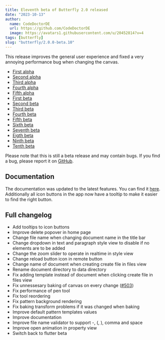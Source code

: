 ```yaml
---
title: Eleventh beta of Butterfly 2.0 released
date: "2023-10-13"
author:
  name: CodeDoctorDE
  url: https://github.com/CodeDoctorDE
  image: https://avatars1.githubusercontent.com/u/20452814?v=4
tags: [butterfly]
slug: "butterfly/2.0.0-beta.10"
---
```


This release improves the general user experience and fixed a very annoying performance bug when changing the canvas.

- [First alpha](/butterfly/2.0.0-alpha.0)
- [Second alpha](/butterfly/2.0.0-alpha.1)
- [Third alpha](/butterfly/2.0.0-alpha.2)
- [Fourth alpha](/butterfly/2.0.0-alpha.3)
- [Fifth alpha](/butterfly/2.0.0-alpha.4)
- [First beta](/butterfly/2.0.0-beta.0)
- [Second beta](/butterfly/2.0.0-beta.1)
- [Third beta](/butterfly/2.0.0-beta.2)
- [Fourth beta](/butterfly/2.0.0-beta.3)
- [Fifth beta](/butterfly/2.0.0-beta.4)
- [Sixth beta](/butterfly/2.0.0-beta.5)
- [Seventh beta](/butterfly/2.0.0-beta.6)
- [Eigth beta](/butterfly/2.0.0-beta.7)
- [Ninth beta](/butterfly/2.0.0-beta.8)
- [Tenth beta](/butterfly/2.0.0-beta.9)

Please note that this is still a beta release and may contain bugs. If you find a bug, please report it on [GitHub](https://linwood.dev/butterfly/report).

## Documentation

The documentation was updated to the latest features. You can find it [here](https://docs.butterfly.linwood.dev/docs/2.0).
Additionally all icon buttons in the app now have a tooltip to make it easier to find the right button.

## Full changelog

* Add tooltips to icon buttons
* Improve delete popover in home page
* Change file name when changing document name in the title bar
* Change dropdown in text and paragraph style view to disable if no elements are to be added
* Change the zoom slider to operate in realtime in style view
* Change reload button icon in remote button
* Change name of document when creating create file in files view
* Rename document directory to data directory
* Fix adding template instead of document when clicking create file in files view
* Fix unnessesary baking of canvas on every change ([#503](https://github.com/LinwoodDev/Butterfly/issues/503))
* Fix performance of pen tool
* Fix tool reordering
* Fix pattern background rendering
* Fix baking transform problems if it was changed when baking
* Improve default pattern templates values
* Improve documentation
* Improve file name validator to support -, (, ), comma and space
* Improve open animation in property view
* Switch back to flutter beta
